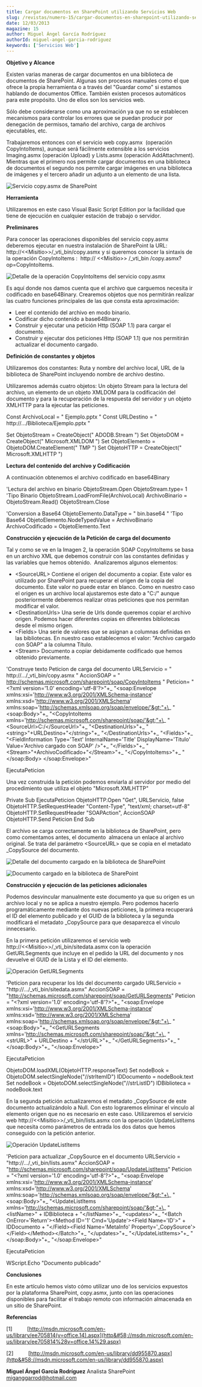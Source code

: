 ```yaml
---
title: Cargar documentos en SharePoint utilizando Servicios Web
slug: /revistas/numero-15/cargar-documentos-en-sharepoint-utilizando-servicios-web
date: 12/03/2013
magazine: 15
author: Miguel Ángel García Rodríguez
authorId: miguel-angel-garcia-rodriguez
keywords: ['Servicios Web']
---
```






**Objetivo y Alcance**

Existen varias maneras de cargar documentos en una biblioteca de documentos de SharePoint. Algunas son procesos manuales como el que ofrece la propia herramienta o a través del "Guardar como" si estamos hablando de documentos Office. También existen procesos automáticos para este propósito. Uno de ellos son los servicios web.

Sólo debe considerarse como una aproximación ya que no se establecen mecanismos para controlar los errores que se puedan producir por denegación de permisos, tamaño del archivo, carga de archivos ejecutables, etc.

Trabajaremos entonces con el servicio web copy.asmx  (operación CopyIntoItems), aunque será fácilmente extensible a los servicios Imaging.asmx (operación Upload) y Lists.asmx (operación AddAttachment). Mientras que el primero nos permite cargar documentos en una biblioteca de documentos el segundo nos permite cargar imágenes en una biblioteca de imágenes y el tercero añadir un adjunto a un elemento de una lista.

![Servicio copy.asmx de SharePoint](../../../images/numero15/cargar-documentos-sharepoint-utilizando-servicios-web/image2.png)



**Herramienta**

Utilizaremos en este caso Visual Basic Script Edition por la facilidad que tiene de ejecución en cualquier estación de trabajo o servidor.

**Preliminares**

Para conocer las operaciones disponibles del servicio copy.asmx deberemos ejecutar en nuestra instalación de SharePoint la URL:  http://&lt;&lt;Misitio&gt;&gt;/\_vti\_bin/copy.asmx y si queremos conocer la sintaxis de la operación CopyIntoItems :  http:// &lt;&lt;Misitio&gt;&gt; /\_vti\_bin /copy.asmx?op=CopyIntoItems.

![Detalle de la operación CopyIntoItems del servicio copy.asmx](../../../images/numero15/cargar-documentos-sharepoint-utilizando-servicios-web/image3.png)

Es aquí donde nos damos cuenta que el archivo que carguemos necesita ir codificado en base64Binary. Crearemos objetos que nos permitirán realizar las cuatro funciones principales de las que consta esta aproximación:

- Leer el contenido del archivo en modo binario.
- Codificar dicho contenido a base64Binary.
- Construir y ejecutar una petición Http (SOAP 1.1) para cargar el documento.
- Construir y ejecutar dos peticiones Http (SOAP 1.1) que nos permitirán actualizar el documento cargado.


**Definición de constantes y objetos**

Utilizaremos dos constantes: Ruta y nombre del archivo local, URL de la biblioteca de SharePoint incluyendo nombre de archivo destino.

Utilizaremos además cuatro objetos: Un objeto Stream para la lectura del archivo, un elemento de un objeto XMLDOM para la codificación del documento y para la recuperación de la respuesta del servidor y un objeto XMLHTTP para la ejecutar las peticiones.
 
Const  ArchivoLocal = " Ejemplo.pptx "
 Const  URLDestino = " http://.../Biblioteca/Ejemplo.pptx "

Set ObjetoStream = CreateObject(" ADODB.Stream ")
 Set ObjetoDOM = CreateObject(" Microsoft.XMLDOM ")
 Set ObjetoElemento = ObjetoDOM.CreateElement(" TMP ")
 Set ObjetoHTTP = CreateObject(" Microsoft.XMLHTTP ")

**Lectura del contenido del archivo y Codificación**

A continuación obtenemos el archivo codificado en base64Binary
 
'Lectura del archivo en binario
 ObjetoStream.Open
 ObjetoStream.type= 1 'Tipo Binario
 ObjetoStream.LoadFromFile(ArchivoLocal)
 ArchivoBinario = ObjetoStream.Read()
 ObjetoStream.Close

'Conversion a Base64
 ObjetoElemento.DataType = " bin.base64 " 'Tipo Base64
 ObjetoElemento.NodeTypedValue = ArchivoBinario
 ArchivoCodificado = ObjetoElemento.Text

**Construcción y ejecución de la Petición de carga del documento**

Tal y como se ve en la Imagen 2, la operación SOAP CopyIntoItems se basa en un archivo XML que debemos construir con las constantes definidas y las variables que hemos obtenido.  Analizaremos algunos elementos:

- &lt;SourceURL&gt; Contiene el origen del documento a copiar. Este valor es utilizado por SharePoint para recuperar el origen de la copia del documento. Este valor no puede estar en blanco. Como en nuestro caso el origen es un archivo local ajustaremos este dato a "C:/" aunque posteriormente deberemos realizar otras peticiones que nos permitan modificar el valor.
- &lt;DestinationUrls&gt; Una serie de Urls donde queremos copiar el archivo origen. Podemos hacer diferentes copias en diferentes bibliotecas desde el mismo origen.
- &lt;Fields&gt; Una serie de valores que se asignan a columnas definidas en las bibliotecas. En nuestro caso establecemos el valor: "Archivo cargado con SOAP" a la columna Título.
- &lt;Stream&gt; Documento a copiar debidamente codificado que hemos obtenido previamente.


'Construye texto Peticion de carga del documento
  URLServicio = " http://.../\_vti\_bin/copy.asmx "
 AccionSOAP = " http://schemas.microsoft.com/sharepoint/soap/CopyIntoItems "
 Peticion= "&lt;?xml version='1.0' encoding='utf-8'?&gt;"+\_
 "&lt;soap:Envelope xmlns:xsi='http://www.w3.org/2001/XMLSchema-instance' xmlns:xsd='http://www.w3.org/2001/XMLSchema' xmlns:soap='http://schemas.xmlsoap.org/soap/envelope/'&gt;"+\_
 "&lt;soap:Body&gt;"+\_
 "&lt;CopyIntoItems xmlns='http://schemas.microsoft.com/sharepoint/soap/'&gt;"+\_
 "&lt;SourceUrl&gt;C:/&lt;/SourceUrl&gt;"+\_
 "&lt;DestinationUrls&gt;"+\_
 "&lt;string&gt;"+URLDestino+"&lt;/string&gt;"+\_
 "&lt;/DestinationUrls&gt;"+\_
 "&lt;Fields&gt;"+\_
 "&lt;FieldInformation Type='Text' InternalName='Title' DisplayName='Titulo' Value='Archivo cargado con SOAP' /&gt;"+\_
 "&lt;/Fields&gt;"+\_
 "&lt;Stream&gt;"+ArchivoCodificado+"&lt;/Stream&gt;"+\_
 "&lt;/CopyIntoItems&gt;"+\_
 "&lt;/soap:Body&gt;
 &lt;/soap:Envelope&gt;"

EjecutaPeticion

Una vez construida la petición podemos enviarla al servidor por medio del procedimiento que utiliza el objeto "Microsoft.XMLHTTP"

Private Sub EjecutaPeticion
 ObjetoHTTP.Open "Get", URLServicio, false
 ObjetoHTTP.SetRequestHeader "Content-Type", "text/xml; charset=utf-8"
 ObjetoHTTP.SetRequestHeader "SOAPAction", AccionSOAP
 ObjetoHTTP.Send Peticion
 End Sub

El archivo se carga correctamente en la biblioteca de SharePoint, pero como comentamos antes, el documento  almacena un enlace al archivo original. Se trata del parámetro &lt;SourceURL&gt; que se copia en el metadato \_CopySource del documento.

![Detalle del documento cargado en la biblioteca de SharePoint](../../../images/numero15/cargar-documentos-sharepoint-utilizando-servicios-web/image4.png)

![Documento cargado en la biblioteca de SharePoint](../../../images/numero15/cargar-documentos-sharepoint-utilizando-servicios-web/image5.png)

**Construcción y ejecución de las peticiones adicionales**

Podemos desvincular manualmente este documento ya que su origen es un archivo local y no se aplica a nuestro ejemplo. Pero podemos hacerlo programáticamente mediante dos nuevas peticiones, la primera recuperará el ID del elemento publicado y el GUID de la biblioteca y la segunda modificará el metadato \_CopySource para que desaparezca el vínculo innecesario.

En la primera petición utilizaremos el servicio web http://&lt;&lt;Misitio&gt;&gt;/\_vti\_bin/sitedata.asmx con la operación GetURLSegments que incluye en el pedido la URL del documento y nos devuelve el GUID de la Lista y el ID del elemento.

![Operación GetURLSegments](../../../images/numero15/cargar-documentos-sharepoint-utilizando-servicios-web/image6.png)

'Peticion para recuperar los Ids del documento cargado
 URLServicio = "http://.../\_vti\_bin/sitedata.asmx"
 AccionSOAP = "http://schemas.microsoft.com/sharepoint/soap/GetURLSegments"
 Peticion = "&lt;?xml version='1.0' encoding='utf-8'?&gt;"+\_
 "&lt;soap:Envelope xmlns:xsi='http://www.w3.org/2001/XMLSchema-instance' xmlns:xsd='http://www.w3.org/2001/XMLSchema' xmlns:soap='http://schemas.xmlsoap.org/soap/envelope/'&gt;"+\_
 "&lt;soap:Body&gt;"+\_
 "&lt;GetURLSegments xmlns='http://schemas.microsoft.com/sharepoint/soap/'&gt;"+\_
 "&lt;strURL&gt;" + URLDestino + "&lt;/strURL&gt;"+\_
 "&lt;/GetURLSegments&gt;"+\_
 "&lt;/soap:Body&gt;"+\_
 "&lt;/soap:Envelope&gt;"
 
EjecutaPeticion

ObjetoDOM.loadXML(ObjetoHTTP.responseText)
 Set nodeBook = ObjetoDOM.selectSingleNode("//strItemID")
 IDDocumento = nodeBook.text
 Set nodeBook = ObjetoDOM.selectSingleNode("//strListID")
 IDBiblioteca = nodeBook.text

En la segunda petición actualizaremos el metadato \_CopySource de este documento actualizándolo a Null. Con esto lograremos eliminar el vínculo al elemento origen que no es necesario en este caso. Utilizaremos el servicio web http://&lt;&lt;Misitio&gt;&gt;/\_vti\_bin/lists.asmx con la operación UpdateListItems que necesita como parámetros de entrada los dos datos que hemos conseguido con la petición anterior.

![Operación UpdateListItems](../../../images/numero15/cargar-documentos-sharepoint-utilizando-servicios-web/image7.png)

'Peticion para actualizar \_CopySource en el documento
 URLServicio = "http://.../\_vti\_bin/lists.asmx"
 AccionSOAP = "http://schemas.microsoft.com/sharepoint/soap/UpdateListItems"
 Peticion = "&lt;?xml version='1.0' encoding='utf-8'?&gt;"+\_
 "&lt;soap:Envelope xmlns:xsi='http://www.w3.org/2001/XMLSchema-instance' xmlns:xsd='http://www.w3.org/2001/XMLSchema' xmlns:soap='http://schemas.xmlsoap.org/soap/envelope/'&gt;"+\_
 "&lt;soap:Body&gt;"+\_
 "&lt;UpdateListItems xmlns='http://schemas.microsoft.com/sharepoint/soap/'&gt;"+\_
 "&lt;listName&gt;" + IDBiblioteca + "&lt;/listName&gt;"+\_
 "&lt;updates&gt;"+\_
 "&lt;Batch OnError='Return'&gt;&lt;Method ID='1' Cmd='Update'&gt;&lt;Field Name='ID'&gt;" + IDDocumento + "&lt;/Field&gt;&lt;Field Name='MetaInfo' Property='\_CopySource'&gt;&lt;/Field&gt;&lt;/Method&gt;&lt;/Batch&gt;"+\_
 "&lt;/updates&gt;"+\_
 "&lt;/UpdateListItems&gt;"+\_
 "&lt;/soap:Body&gt;"+\_
 "&lt;/soap:Envelope&gt;"

EjecutaPeticion

WScript.Echo "Documento publicado"

**Conclusiones**

En este artículo hemos visto cómo utilizar uno de los servicios expuestos por la plataforma SharePoint, copy.asmx, junto con las operaciones disponibles para facilitar el trabajo remoto con información almacenada en un sitio de SharePoint.

**Referencias**

[1]          [http://msdn.microsoft.com/en-us/library/ee705814(v=office.14).aspx](http&#58;//msdn.microsoft.com/en-us/library/ee705814%28v=office.14%29.aspx)

[2]          [http://msdn.microsoft.com/en-us/library/dd955870.aspx](http&#58;//msdn.microsoft.com/en-us/library/dd955870.aspx)



**Miguel Ángel García Rodríguez**
 Analista SharePoint
 [miganggarrod@hotmail.com](mailto&#58;miganggarrod@hotmail.com)

